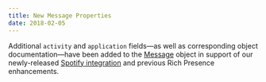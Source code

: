 ```yaml
---
title: New Message Properties
date: 2018-02-05
---
```


Additional `activity` and `application` fields—as well as corresponding object documentation—have been added to the [Message](#DOCS_RESOURCES_CHANNEL/message-object) object in support of our newly-released [Spotify integration](https://support.discord.com/hc/en-us/articles/360000167212-Discord-Spotify-Connection) and previous Rich Presence enhancements.
